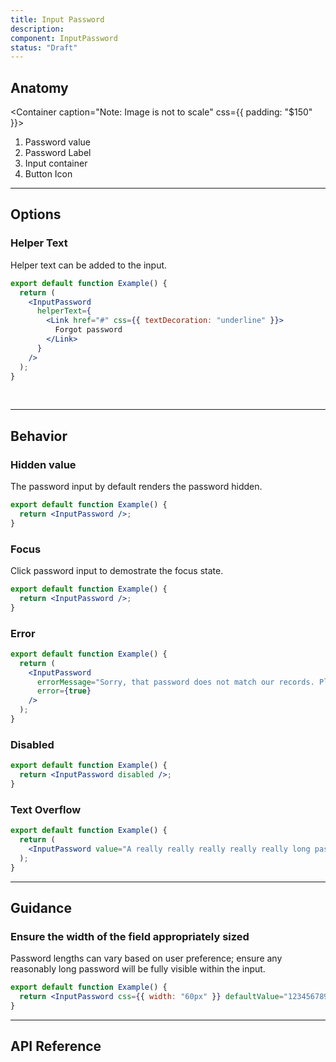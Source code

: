 ```yaml
---
title: Input Password
description:
component: InputPassword
status: "Draft"
---
```


## Anatomy

<Container caption="Note: Image is not  to scale" css={{ padding: "$150" }}>
  <InlineSVG
    path="/img/components/input-password/anatomy.svg"
    width={555}
    height={196}
  />
</Container>

1. Password value
2. Password Label
3. Input container
4. Button Icon

---

## Options

### Helper Text

Helper text can be added to the input.

```jsx withPreview
export default function Example() {
  return (
    <InputPassword
      helperText={
        <Link href="#" css={{ textDecoration: "underline" }}>
          Forgot password
        </Link>
      }
    />
  );
}
```

<BR />

---

## Behavior

### Hidden value

The password input by default renders the password hidden.

```jsx withPreview
export default function Example() {
  return <InputPassword />;
}
```

### Focus

Click password input to demostrate the focus state.

```jsx withPreview
export default function Example() {
  return <InputPassword />;
}
```

### Error

```jsx withPreview
export default function Example() {
  return (
    <InputPassword
      errorMessage="Sorry, that password does not match our records. Please check your username or password and try again."
      error={true}
    />
  );
}
```

### Disabled

```jsx withPreview
export default function Example() {
  return <InputPassword disabled />;
}
```

### Text Overflow

```jsx withPreview
export default function Example() {
  return (
    <InputPassword value="A really really really really really long password" />
  );
}
```

---

## Guidance

### Ensure the width of the field appropriately sized

Password lengths can vary based on user preference; ensure any reasonably long password will be fully visible within the input.

```jsx withPreview isGuide="error"
export default function Example() {
  return <InputPassword css={{ width: "60px" }} defaultValue="123456789" />;
}
```

---

## API Reference

<PropsTable props={propsTable} />
